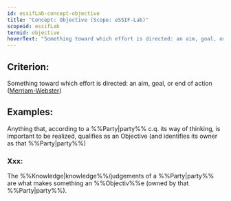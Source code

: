 ```yaml
---
id: essifLab-concept-objective
title: "Concept: Objective (Scope: eSSIF-Lab)"
scopeid: essifLab
termid: objective
hoverText: "Something toward which effort is directed: an aim, goal, or end of action"
---
```


## Criterion:
Something toward which effort is directed: an aim, goal, or end of action ([Merriam-Webster](https://www.merriam-webster.com/dictionary/objective))

## Examples:
Anything that, according to a %%Party|party%% c.q. its way of thinking, is important to be realized, qualifies as an Objective (and identifies its owner as that %%Party|party%%)

### Xxx:
The %%Knowledge|knowledge%%/judgements of a %%Party|party%% are what makes something an %%Objectiv%%e (owned by that %%Party|party%%).

